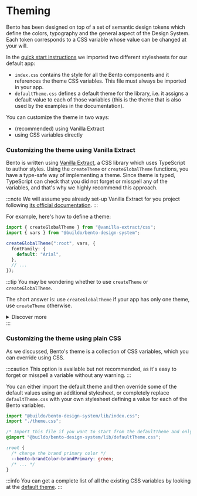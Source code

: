 # Theming

Bento has been designed on top of a set of semantic design tokens which define the colors, typography and the general aspect of the Design System.
Each token corresponds to a CSS variable whose value can be changed at your will.

In the [quick start instructions](../intro#quick-start) we imported two different stylesheets for our default app:

- `index.css` contains the style for all the Bento components and it references the theme CSS variables. This file must always be imported in your app.
- `defaultTheme.css` defines a default theme for the library, i.e. it assigns a default value to each of those variables (this is the theme that is also used by the examples in the documentation).

You can customize the theme in two ways:

- (recommended) using Vanilla Extract
- using CSS variables directly

### Customizing the theme using Vanilla Extract

Bento is written using [Vanilla Extract](https://vanilla-extract.style/), a CSS library which uses TypeScript to author styles.
Using the `createTheme` or `createGlobalTheme` functions, you have a type-safe way of implementing a theme. Since theme is typed, TypeScript can check that you did not forget or misspell any of the variables, and that's why we highly recommend this approach.

:::note
We will assume you already set-up Vanilla Extract for you project following [its official documentation](https://vanilla-extract.style/documentation/setup/).
:::

For example, here's how to define a theme:

```ts title="my-project/design-system/src/theme.css.ts"
import { createGlobalTheme } from "@vanilla-extract/css";
import { vars } from "@buildo/bento-design-system";

createGlobalTheme(":root", vars, {
  fontFamily: {
    default: "Arial",
  },
  // ...
});
```

:::tip
You may be wondering whether to use `createTheme` or `createGlobalTheme`.

The short answer is: use `createGlobalTheme` if your app has only one theme, use `createTheme` otherwise.

<details>
<summary>Discover more</summary>

`createGlobalTheme` will attach a set of variables to the given element (`:root` in the example above). This works fine if this the only theme of the application.

Suppose you have a light and a dark theme instead: in this scenario you want to selectively apply one theme or the other based on some logic.
Instead of directly attaching the variables to an element, `createTheme` gives you a class name instead, and it's your responsibility to apply it. For example:

```ts title="my-project/design-system/src/theme.css.ts"
import { createTheme } from "@vanilla-extract/css";
import { vars } from "@buildo/bento-design-system";

export const lightTheme = createTheme(vars, {
  /*...*/
});

export const darkTheme = createTheme(vars, {
  /*...*/
});
```

And then in your app:

```tsx title="my-project/app/src/components/App.tsx
import { lightTheme, darkTheme } from "design-system";
// Hypothetical utility for retrieving the user preferences
import { useUserPreferences } from "../utils/useUserPreferences";

export function App() {
  const { colorScheme } = useUserPreferences();
  return <div className={colorScheme === "dark" ? darkTheme : lightTheme}>Hello!</div>;
}
```

</details>
:::

### Customizing the theme using plain CSS

As we discussed, Bento's theme is a collection of CSS variables, which you can override using CSS.

:::caution
This option is available but not recommended, as it's easy to forget or misspell a variable without any warning.
:::

You can either import the default theme and then override some of the default values using an additional stylesheet, or completely replace `defaultTheme.css` with your own stylesheet defining a value for each of the Bento variables.

```ts title="my-project/design-system/src/index.tsx"
import "@buildo/bento-design-system/lib/index.css";
import "./theme.css";
```

```css title="my-project/design-system/src/theme.css"
/* Import this file if you want to start from the defaultTheme and only override some variables */
@import "@buildo/bento-design-system/lib/defaultTheme.css";

:root {
  /* change the brand primary color */
  --bento-brandColor-brandPrimary: green;
  /* ... */
}
```

:::info
You can get a complete list of all the existing CSS variables by looking at the [default theme](https://github.com/buildo/bento-design-system/blob/main/packages/bento-design-system/src/defaultTheme.css.ts).
:::
